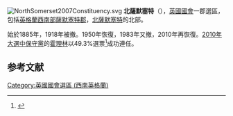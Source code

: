 [[File:NorthSomerset2007Constituency.svg|right]]
'''北薩默塞特'''（{{lang-en|North Somerset}}），[[英國|英國]][[英國國會|國會]]一郡選區，包括[[英格蘭|英格蘭]][[西南英格蘭|西南部]][[薩默塞特郡|薩默塞特郡]]，[[北薩默塞特|北薩默塞特]]的北部。

始於1885年，1918年被撤。1950年恢復，1983年又撤，2010年再恢復。[[2010年英國大選|2010年大選中]][[保守黨_(英國)|保守黨]]的[[霍理林|霍理林]]以49.3%選票<ref name="">{{cite news
|publisher=[[英國廣播公司|英國廣播公司]]
|date=2010年5月7日
|title=Election 2010/Constituency/Somerset North
|url=http://news.bbc.co.uk/1/shared/election2010/results/constituency/d24.stm
|accessdate=2010年10月28日
|archive-date=2017年8月23日
|archive-url=https://web.archive.org/web/20170823080611/http://news.bbc.co.uk/1/shared/election2010/results/constituency/d24.stm
|dead-url=no
}}</ref>成功連任。

==参考文献==
<div class="references-small">
<references></references>
</div>

{{DEFAULTSORT:Somerset North (UK Parliament constituency)}}

[[Category:英國國會選區_(西南英格蘭)|Category:英國國會選區 (西南英格蘭)]]